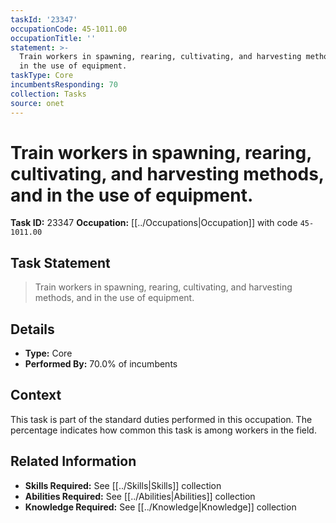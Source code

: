 ```yaml
---
taskId: '23347'
occupationCode: 45-1011.00
occupationTitle: ''
statement: >-
  Train workers in spawning, rearing, cultivating, and harvesting methods, and
  in the use of equipment.
taskType: Core
incumbentsResponding: 70
collection: Tasks
source: onet
---
```

# Train workers in spawning, rearing, cultivating, and harvesting methods, and in the use of equipment.

**Task ID:** 23347
**Occupation:** [[../Occupations|Occupation]] with code `45-1011.00`

## Task Statement

> Train workers in spawning, rearing, cultivating, and harvesting methods, and in the use of equipment.

## Details

- **Type:** Core
- **Performed By:** 70.0% of incumbents

## Context

This task is part of the standard duties performed in this occupation. The percentage indicates how common this task is among workers in the field.

## Related Information

- **Skills Required:** See [[../Skills|Skills]] collection
- **Abilities Required:** See [[../Abilities|Abilities]] collection
- **Knowledge Required:** See [[../Knowledge|Knowledge]] collection

